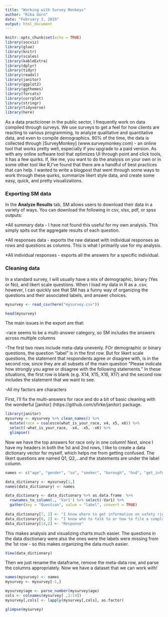 ```yaml
---
title: "Working with Survey Monkeys"
author: "Rika Gorn"
date: "February 3, 2019"
output: html_document
---
```


```r
knitr::opts_chunk$set(echo = TRUE)
library(socviz)
library(glue)
library(knitr)
library(scales)
library(kableExtra)
library(dplyr)
library(tidyr)
library(readxl)
library(janitor)
library(ggplot2)
library(ggthemes)
library(forcats)
library(corrplot)
library(stringr)
library(tidyverse)
library(here)
```

As a data practicioner in the public sector, I frequently work on data compiled through surveys. We use surveys to get a feel for how clients are reacting to various programming, to analyze qualitative and quantitative data, and even to compile demographics. 90% of the time, the data is collected through [SurveyMonkey] (www.surveymonkey.com) - an online tool that works pretty well, especially if you upgrade to a paid version. As with any online software tool that optimizes UI through point and click tools, it has a few quirks. If, like me, you want to do the analysis on your own or in some other tool like R,I've found that there are a handful of best practices that can help.  I wanted to write a blogpost that went through some ways to work through these quirks, summarize likert style data, and create some easy, quick, and pretty visualizations.

### Exporting SM data

In the **Analyze Results** tab, SM allows users to download their data in a variety of ways. You can download the following in csv, xlsx, pdf, or spss outputs: 

*All summary data - I have not found this useful for my own analysis. This simply spits out the aggregate results of each question. 

*All responses data - exports the raw dataset with individual responses as rows and questions as columns. This is what I primarily use for my analysis.

*All individual responses - exports all the answers for a specific individual.

### Cleaning data

In a standard survey, I will usually have a mix of demographic, binary (Yes or No), and likert scale questions. When I load my data in R as a .csv, however, I can quickly see that SM has a funny way of organizing the questions and their associated labels, and answer choices.


```r
mysurvey <- read_csv(here("mysurvey.csv"))
```
```r
head(mysurvey)
```


The main issues in the export are that:

-race seems to be a multi-answer category, so SM includes the answers across multiple columns

-The first two rows include meta-data unevenly. FOr demographic or binary questions, the question "label" is in the first row. But for likert scale questions, the statement that respondents agree or disagree with, is in the second row, since they are all subsets of the main question "Please indicate how strongly you agree or disagree with the following statements." In these situations, the first row is blank (e.g. X14, X15, X16, X17) and the second row includes the statement that we want to see.

-All my factors are characters

First, I'll fix the multi-answers for race and do a bit of basic cleaning with the wonderful [janitor] (https://github.com/sfirke/janitor) package.

```r
library(janitor)
mysurvey <- mysurvey %>% clean_names() %>% 
  mutate(race = coalesce(what_is_your_race, x4, x5, x6)) %>% 
  select(-what_is_your_race, -x4, -x5, -x6) %>% 
  glimpse()

``` 
Now we have the top answers for race only in one column! Next, since I have my headers in both the 1st and 2nd rows, I like to create a data dictionary vector for myself, which helps me from getting confused. The likert questions are named Q1, Q2,...and the statements are under the label column. 

```r

names <- c("age", "gender", "so", "smoker", "borough", "hsd", "get_info", "file_complaint", "Q1", "Q2", "Q3", "Q4", "Q5", "race")

data_dictionary <- mysurvey[1,] 
names(data_dictionary) <- names

data_dictionary <- data_dictionary %>% as.data.frame  %>% 
  rownames_to_column(., 'Var1') %>% select(-Var1) %>% 
  gather(key = "Question", value = "label", convert = TRUE)
  
data_dictionary[7, 2] <- "I know where to get information on safety rights and/or reporting"
data_dictionary[8, 2] <- "I know who to talk to or how to file a complaint if I feel unsafe"
data_dictionary[14,2] <- "Response"
```
This makes analysis and visualizing charts much easier. The questions in the data disctionary were also the ones were the labels were missing from the 1st row - so this makes organizing the data much easier.

```r
View(data_dictionary)
```

Then we just rename the dataframe, remove the meta-data row, and parse the columns appropriately. Now we have a dataset that we can work with!

```r
names(mysurvey) <- names
mysurvey <- mysurvey[-1,]   

mysurvey$age <- parse_number(mysurvey$age)
cols <- colnames(mysurvey[ ,2:14])
mysurvey[,cols] <- lapply(mysurvey[,cols], as.factor)

glimpse(mysurvey)

```




